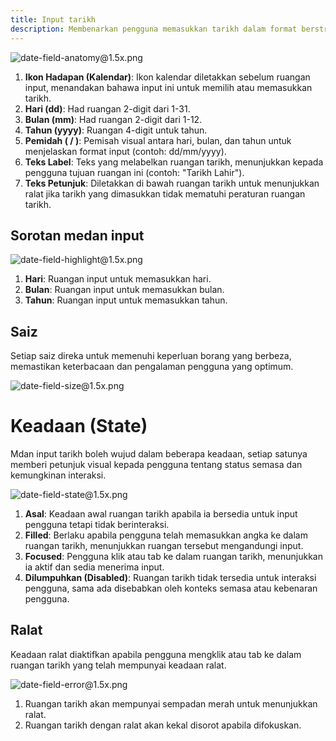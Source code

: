 ```yaml
---
title: Input tarikh
description: Membenarkan pengguna memasukkan tarikh dalam format berstruktur menggunakan medan berasingan untuk hari, bulan, dan tahun.
---
```


![date-field-anatomy@1.5x.png](/design/date-field-anatomy1.5x.png)

1. **Ikon Hadapan (Kalendar)**: Ikon kalendar diletakkan sebelum ruangan input, menandakan bahawa input ini untuk memilih atau memasukkan tarikh.
2. **Hari (dd)**: Had ruangan 2-digit dari 1-31.
3. **Bulan (mm)**: Had ruangan 2-digit dari 1-12.
4. **Tahun (yyyy)**: Ruangan 4-digit untuk tahun.
5. **Pemidah ( / )**: Pemisah visual antara hari, bulan, dan tahun untuk menjelaskan format input (contoh: dd/mm/yyyy).
6. **Teks Label**: Teks yang melabelkan ruangan tarikh, menunjukkan kepada pengguna tujuan ruangan ini (contoh: "Tarikh Lahir").
7. **Teks Petunjuk**: Diletakkan di bawah ruangan tarikh untuk menunjukkan ralat jika tarikh yang dimasukkan tidak mematuhi peraturan ruangan tarikh.

## Sorotan medan input

![date-field-highlight@1.5x.png](/design/date-field-highlight1.5x.png)

1. **Hari**: Ruangan input untuk memasukkan hari.
2. **Bulan**: Ruangan input untuk memasukkan bulan.
3. **Tahun**: Ruangan input untuk memasukkan tahun.

## Saiz

Setiap saiz direka untuk memenuhi keperluan borang yang berbeza, memastikan keterbacaan dan pengalaman pengguna yang optimum.

![date-field-size@1.5x.png](/design/date-field-size1.5x.png)

# Keadaan (State)

Mdan input tarikh boleh wujud dalam beberapa keadaan, setiap satunya memberi petunjuk visual kepada pengguna tentang status semasa dan kemungkinan interaksi.

![date-field-state@1.5x.png](/design/date-field-state1.5x.png)

1. **Asal**: Keadaan awal ruangan tarikh apabila ia bersedia untuk input pengguna tetapi tidak berinteraksi.
2. **Filled**: Berlaku apabila pengguna telah memasukkan angka ke dalam ruangan tarikh, menunjukkan ruangan tersebut mengandungi input.
3. **Focused**: Pengguna klik atau tab ke dalam ruangan tarikh, menunjukkan ia aktif dan sedia menerima input.
4. **Dilumpuhkan (Disabled)**: Ruangan tarikh tidak tersedia untuk interaksi pengguna, sama ada disebabkan oleh konteks semasa atau kebenaran pengguna.

## Ralat

Keadaan ralat diaktifkan apabila pengguna mengklik atau tab ke dalam ruangan tarikh yang telah mempunyai keadaan ralat.

![date-field-error@1.5x.png](/design/date-field-error1.5x.png)

1. Ruangan tarikh akan mempunyai sempadan merah untuk menunjukkan ralat.
2. Ruangan tarikh dengan ralat akan kekal disorot apabila difokuskan.
